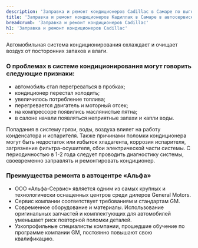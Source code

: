 ```yaml
---
description: 'Заправка и ремонт кондиционеров Cadillac в Самаре по выгодным ценам в сертифицированном сервисе Кадиллак.'
title: 'Заправка и ремонт кондиционеров Кадиллак в Самаре в автосервисе Альфа - цены'
breadcrumb: 'Заправка и ремонт кондиционеров Cadillac'
h1: 'Заправка и ремонт кондиционеров Cadillac'
---
```

<p>
	 Автомобильная система кондиционирования охлаждает и очищает воздух от посторонних запахов и влаги.
</p>
<h3>О проблемах в системе кондиционирования могут говорить следующие признаки:</h3>
<ul>
	<li>автомобиль стал перегреваться в пробках;</li>
	<li>кондиционер перестал холодить;</li>
	<li>увеличилось потребление топлива;</li>
	<li>перегревается двигатель и моторный отсек;</li>
	<li>на компрессоре появились маслянистые пятна;</li>
	<li>в салоне начали появляться неприятные запахи и капли воды.</li>
</ul>
<p>
	 Попадания в систему грязи, воды, воздуха влияет на работу конденсатора и испарителя. Также причинами поломки кондиционера могут быть недостаток или избыток хладагента, коррозия испарителя, загрязнение фильтра-осушителя, сбои электрической части системы. С периодичностью в 1-2 года следует проводить диагностику системы, своевременно заправлять и ремонтировать кондиционер.
</p>
<h3>Преимущества ремонта в автоцентре «Альфа»</h3>
<ul>
	<li>ООО «Альфа-Сервис» является одним из самых крупных и технологически оснащенных центров среди дилеров General Motors.</li>
	<li>Сервис компании соответствует требованиям и стандартам GM.</li>
	<li>Современное оборудование и материалы. Использование оригинальных запчастей и комплектующих для автомобилей уменьшает риск повторной поломки деталей.</li>
	<li>Узкопрофильные специалисты компании, прошедшие обучение по программе компании GM, постоянно повышают свою квалификацию. </li>
</ul>